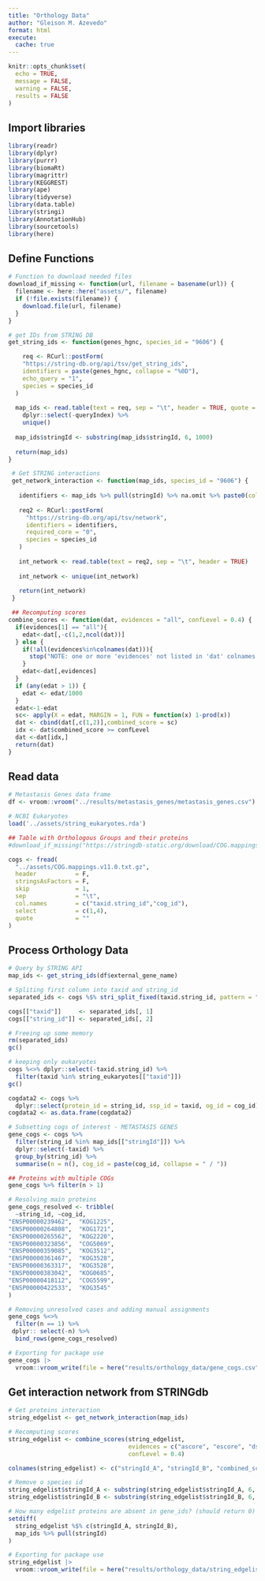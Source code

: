 ```yaml
---
title: "Orthology Data"
author: "Gleison M. Azevedo"
format: html
execute: 
  cache: true
---
```


```r
knitr::opts_chunk$set(
  echo = TRUE,
  message = FALSE,
  warning = FALSE,
  results = FALSE
)
```

## Import libraries

```r

library(readr)
library(dplyr)
library(purrr)
library(biomaRt)
library(magrittr)
library(KEGGREST)
library(ape)
library(tidyverse)
library(data.table)
library(stringi)
library(AnnotationHub)
library(sourcetools)
library(here)
```

## Define Functions

```r
# Function to download needed files
download_if_missing <- function(url, filename = basename(url)) {
  filename <- here::here("assets/", filename)
  if (!file.exists(filename)) {
    download.file(url, filename)
  }
}

# get IDs from STRING DB
get_string_ids <- function(genes_hgnc, species_id = "9606") {

    req <- RCurl::postForm(
    "https://string-db.org/api/tsv/get_string_ids",
    identifiers = paste(genes_hgnc, collapse = "%0D"),  
    echo_query = "1",
    species = species_id
  )
  
  map_ids <- read.table(text = req, sep = "\t", header = TRUE, quote = "") %>%
    dplyr::select(-queryIndex) %>%
    unique()
  
  map_ids$stringId <- substring(map_ids$stringId, 6, 1000)
  
  return(map_ids)
}

 # Get STRING interactions
 get_network_interaction <- function(map_ids, species_id = "9606") {
 
   identifiers <- map_ids %>% pull(stringId) %>% na.omit %>% paste0(collapse="%0d") 
 
   req2 <- RCurl::postForm(
     "https://string-db.org/api/tsv/network",
     identifiers = identifiers, 
     required_core = "0", 
     species = species_id 
   )
   
   int_network <- read.table(text = req2, sep = "\t", header = TRUE)
   
   int_network <- unique(int_network)
   
   return(int_network)
 }

 ## Recomputing scores
combine_scores <- function(dat, evidences = "all", confLevel = 0.4) {
  if(evidences[1] == "all"){
    edat<-dat[,-c(1,2,ncol(dat))]
  } else {
    if(!all(evidences%in%colnames(dat))){
      stop("NOTE: one or more 'evidences' not listed in 'dat' colnames!")
    }
    edat<-dat[,evidences]
  }
  if (any(edat > 1)) {
    edat <- edat/1000
  }
  edat<-1-edat
  sc<- apply(X = edat, MARGIN = 1, FUN = function(x) 1-prod(x))
  dat <- cbind(dat[,c(1,2)],combined_score = sc)
  idx <- dat$combined_score >= confLevel
  dat <-dat[idx,]
  return(dat)
}
```

## Read data

```r
# Metastasis Genes data frame
df <- vroom::vroom("../results/metastasis_genes/metastasis_genes.csv")

# NCBI Eukaryotes 
load('../assets/string_eukaryotes.rda')

## Table with Orthologous Groups and their proteins
#download_if_missing("https://stringdb-static.org/download/COG.mappings.v11.0.txt.gz")

cogs <- fread(
  "../assets/COG.mappings.v11.0.txt.gz",
  header           = F,
  stringsAsFactors = F,
  skip             = 1,
  sep              = "\t",
  col.names        = c("taxid.string_id","cog_id"),
  select           = c(1,4),
  quote            = ""
)
```

## Process Orthology Data

```r
# Query by STRING API
map_ids <- get_string_ids(df$external_gene_name) 

# Spliting first column into taxid and string_id
separated_ids <- cogs %$% stri_split_fixed(taxid.string_id, pattern = ".", n = 2, simplify = T)

cogs[["taxid"]]     <- separated_ids[, 1]
cogs[["string_id"]] <- separated_ids[, 2]

# Freeing up some memory
rm(separated_ids)
gc()

# keeping only eukaryotes
cogs %<>% dplyr::select(-taxid.string_id) %>% 
  filter(taxid %in% string_eukaryotes[["taxid"]])
gc()

cogdata2 <- cogs %>% 
  dplyr::select(protein_id = string_id, ssp_id = taxid, og_id = cog_id)
cogdata2 <- as.data.frame(cogdata2)

# Subsetting cogs of interest - METASTASIS GENES
gene_cogs <- cogs %>%
  filter(string_id %in% map_ids[["stringId"]]) %>%
  dplyr::select(-taxid) %>%
  group_by(string_id) %>%
  summarise(n = n(), cog_id = paste(cog_id, collapse = " / "))

## Proteins with multiple COGs
gene_cogs %>% filter(n > 1)

# Resolving main proteins
gene_cogs_resolved <- tribble(
  ~string_id, ~cog_id,
"ENSP00000239462",	"KOG1225",
"ENSP00000264808",	"KOG1721",	
"ENSP00000265562",	"KOG2220",	
"ENSP00000323856",	"COG5069",		
"ENSP00000359085",  "KOG3512",		
"ENSP00000361467",  "KOG3528",		
"ENSP00000363317",	"KOG3528",		
"ENSP00000383042",  "KOG0685",		
"ENSP00000418112",	"COG5599",		
"ENSP00000422533",	"KOG3545"
)

# Removing unresolved cases and adding manual assignments
gene_cogs %<>%
  filter(n == 1) %>%
 dplyr:: select(-n) %>%
  bind_rows(gene_cogs_resolved)

# Exporting for package use
gene_cogs |> 
  vroom::vroom_write(file = here("results/orthology_data/gene_cogs.csv"), delim = ",")
```

## Get interaction network from STRINGdb

```r
# Get proteins interaction
string_edgelist <- get_network_interaction(map_ids)

# Recomputing scores
string_edgelist <- combine_scores(string_edgelist, 
                                  evidences = c("ascore", "escore", "dscore"), 
                                  confLevel = 0.4)

colnames(string_edgelist) <- c("stringId_A", "stringId_B", "combined_score")

# Remove o species id
string_edgelist$stringId_A <- substring(string_edgelist$stringId_A, 6, 1000)
string_edgelist$stringId_B <- substring(string_edgelist$stringId_B, 6, 1000)

# How many edgelist proteins are absent in gene_ids? (should return 0)
setdiff(
  string_edgelist %$% c(stringId_A, stringId_B),
  map_ids %>% pull(stringId)
) 

# Exporting for package use
string_edgelist |> 
  vroom::vroom_write(file = here("results/orthology_data/string_edgelist.csv"), delim = ",")
```
